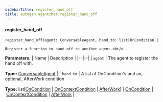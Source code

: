 ```yaml
---
sidebarTitle: register_hand_off
title: autogen.agentchat.register_hand_off
---
```


<code class="doc-symbol doc-symbol-heading doc-symbol-function"></code>
#### register_hand_off

```python
register_hand_off(agent: ConversableAgent, hand_to: list[OnCondition | OnContextCondition | AfterWork] | OnCondition | OnContextCondition | AfterWork) -> None
```

    Register a function to hand off to another agent.<br/>

<b>Parameters:</b>
| Name | Description |
|--|--|
| `agent` | The agent to register the hand off with.<br/><br/>**Type:** [ConversableAgent](/docs/api-reference/autogen/ConversableAgent) |
| `hand_to` | A list of OnCondition's and an, optional, AfterWork condition<br/><br/>**Type:** list[[OnCondition](/docs/api-reference/autogen/OnCondition) \| [OnContextCondition](/docs/api-reference/autogen/OnContextCondition) \| [AfterWork](/docs/api-reference/autogen/AfterWork)] \| [OnCondition](/docs/api-reference/autogen/OnCondition) \| [OnContextCondition](/docs/api-reference/autogen/OnContextCondition) \| [AfterWork](/docs/api-reference/autogen/AfterWork) |

<br />